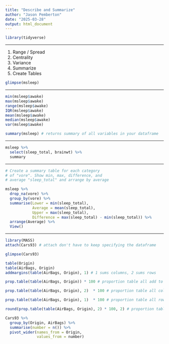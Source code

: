 ```yaml
---
title: "Describe and Summarize"
author: "Jason Pemberton"
date: "2025-03-28"
output: html_document
---
```


```r
library(tidyverse)
```

------------------------------------------------------------------------

1.  Range / Spread
2.  Centrality
3.  Variance
4.  Summarize
5.  Create Tables

```r
glimpse(msleep)
```

---

```r
min(msleep$awake)
max(msleep$awake)
range(msleep$awake)
IQR(msleep$awake)
mean(msleep$awake)
median(msleep$awake)
var(msleep$awake)

summary(msleep) # returns summary of all variables in your dataframe
```

---

```r
msleep %>% 
  select(sleep_total, brainwt) %>% 
  summary
```

---

```r

# Create a summary table for each category
# of "vore". Show min, max, difference, and 
# average "sleep_total" and arrange by average

msleep %>% 
  drop_na(vore) %>% 
  group_by(vore) %>% 
  summarise(Lower = min(sleep_total),
            Average = mean(sleep_total),
            Upper = max(sleep_total),
            Difference = max(sleep_total) - min(sleep_total)) %>% 
  arrange(Average) %>% 
  View()
```

---

```r

library(MASS)
attach(Cars93) # attach don't have to keep specifying the dataframe

glimpse(Cars93)

table(Origin)
table(AirBags, Origin) 
addmargins(table(AirBags, Origin), 1) # 1 sums columns, 2 sums rows

prop.table(table(AirBags, Origin)) * 100 # proportion table all add to 100%

prop.table(table(AirBags, Origin), 2)  * 100 # proportion table all columns add to 100%

prop.table(table(AirBags, Origin), 1)  * 100 # proportion table all rows add to 100%

round(prop.table(table(AirBags, Origin), 2) * 100, 2) # proportion table

Cars93 %>% 
  group_by(Origin, AirBags) %>% 
  summarise(number = n()) %>% 
  pivot_wider(names_from = Origin,
              values_from = number)
```
